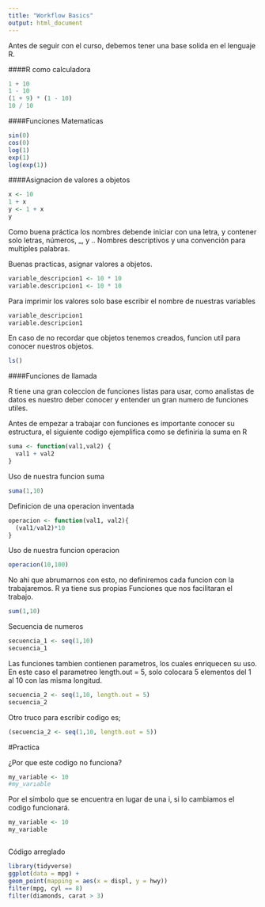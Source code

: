 ```yaml
---
title: "Workflow Basics"
output: html_document
---
```


Antes de seguir con el curso, debemos tener una base solida en el lenguaje R.

####R como calculadora
```r
1 + 10
1 - 10
(1 + 9) * (1 - 10)
10 / 10
```

####Funciones Matematicas
```r
sin(0)
cos(0)
log(1)
exp(1)
log(exp(1))
```

####Asignacion de valores a objetos
```r
x <- 10
1 + x
y <- 1 + x
y
```
Como buena práctica los nombres debende iniciar con una letra, y contener solo letras, números, _, y .. Nombres descriptivos y una convención para multiples palabras.

Buenas practicas, asignar valores a objetos.
```r
variable_descripcion1 <- 10 * 10
variable.descripcion1 <- 10 * 10
```

Para imprimir los valores solo base escribir el nombre de nuestras variables
```r
variable_descripcion1
variable.descripcion1
```

En caso de no recordar que objetos tenemos creados, funcion util para conocer nuestros objetos.
```r
ls()
```

####Funciones de llamada

R tiene una gran coleccion de funciones listas para usar, como analistas de datos es nuestro deber conocer y entender un gran numero de funciones utiles.

Antes de empezar a trabajar con funciones es importante conocer su estructura, el siguiente codigo ejemplifica como se definiria la suma en R

```r
suma <- function(val1,val2) {
  val1 + val2
}
```

Uso de nuestra funcion suma
```r
suma(1,10)
```


Definicion de una operacion inventada
```r
operacion <- function(val1, val2){
  (val1/val2)*10
}
```

Uso de nuestra funcion operacion
```r
operacion(10,100)
```

No ahi que abrumarnos con esto, no definiremos cada funcion con la trabajaremos.
R ya tiene sus propias Funciones que nos facilitaran el trabajo.

```r
sum(1,10)
```

Secuencia de numeros
```r
secuencia_1 <- seq(1,10)
secuencia_1
```
Las funciones tambien contienen parametros, los cuales enriquecen su uso. 
En este caso el parametreo length.out = 5, solo colocara 5 elementos del 1 al 10 con las misma longitud.
```r
secuencia_2 <- seq(1,10, length.out = 5)
secuencia_2
```
Otro truco para escribir codigo es;
```r
(secuencia_2 <- seq(1,10, length.out = 5))
```

#Practica

¿Por que este codigo no funciona?
```r
my_variable <- 10
#my_varıable
```
Por el símbolo que se encuentra en lugar de una i, si lo cambiamos el codigo funcionará.
```r
my_variable <- 10
my_variable
```
```r
```

Código arreglado
```r
library(tidyverse)
ggplot(data = mpg) +
geom_point(mapping = aes(x = displ, y = hwy))
filter(mpg, cyl == 8)
filter(diamonds, carat > 3)
```